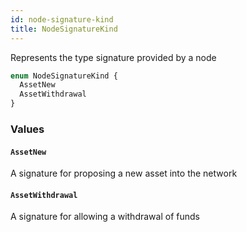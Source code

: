 ```yaml
---
id: node-signature-kind
title: NodeSignatureKind
---
```


Represents the type signature provided by a node

```graphql
enum NodeSignatureKind {
  AssetNew
  AssetWithdrawal
}
```

### Values

#### `AssetNew`

A signature for proposing a new asset into the network

#### `AssetWithdrawal`

A signature for allowing a withdrawal of funds
